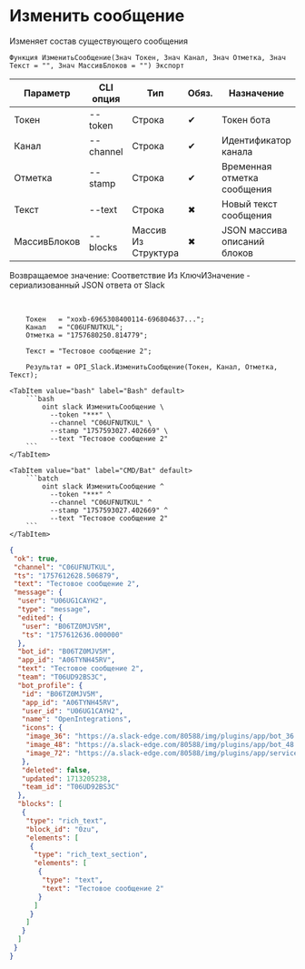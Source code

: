 ﻿---
sidebar_position: 3
description: Изменить сообщение и другие функции для работы с Slack в Открытом пакете интеграций - бесплатной open-source библиотеке интеграций для 1С:Предприятие 8, OneScript и CLI
keywords: [1C, 1С, 1С:Предприятие, 1С:Предприятие 8.3, API, Интеграция, Сервисы, Обмен, OneScript, CLI, Slack]
---


# Изменить сообщение
 Изменяет состав существующего сообщения



`Функция ИзменитьСообщение(Знач Токен, Знач Канал, Знач Отметка, Знач Текст = "", Знач МассивБлоков = "") Экспорт`

  | Параметр | CLI опция | Тип | Обяз. | Назначение |
  |-|-|-|-|-|
  | Токен | --token | Строка | &#x2714; | Токен бота |
  | Канал | --channel | Строка | &#x2714; | Идентификатор канала |
  | Отметка | --stamp | Строка | &#x2714; | Временная отметка сообщения |
  | Текст | --text | Строка | &#x2716; | Новый текст сообщения |
  | МассивБлоков | --blocks | Массив Из Структура | &#x2716; | JSON массива описаний блоков |

  
  Возвращаемое значение:   Соответствие Из КлючИЗначение - сериализованный JSON ответа от Slack

<br/>




```bsl title="Пример использования для 1С:Предприятие/OneScript"
    Токен   = "xoxb-6965308400114-696804637...";
    Канал   = "C06UFNUTKUL";
    Отметка = "1757680250.814779";

    Текст = "Тестовое сообщение 2";

    Результат = OPI_Slack.ИзменитьСообщение(Токен, Канал, Отметка, Текст);
```
    

 <Tabs>
  
    <TabItem value="bash" label="Bash" default>
        ```bash
            oint slack ИзменитьСообщение \
              --token "***" \
              --channel "C06UFNUTKUL" \
              --stamp "1757593027.402669" \
              --text "Тестовое сообщение 2"
        ```
    </TabItem>
  
    <TabItem value="bat" label="CMD/Bat" default>
        ```batch
            oint slack ИзменитьСообщение ^
              --token "***" ^
              --channel "C06UFNUTKUL" ^
              --stamp "1757593027.402669" ^
              --text "Тестовое сообщение 2"
        ```
    </TabItem>
</Tabs>


```json title="Результат"
{
 "ok": true,
 "channel": "C06UFNUTKUL",
 "ts": "1757612628.506879",
 "text": "Тестовое сообщение 2",
 "message": {
  "user": "U06UG1CAYH2",
  "type": "message",
  "edited": {
   "user": "B06TZ0MJV5M",
   "ts": "1757612636.000000"
  },
  "bot_id": "B06TZ0MJV5M",
  "app_id": "A06TYNH45RV",
  "text": "Тестовое сообщение 2",
  "team": "T06UD92BS3C",
  "bot_profile": {
   "id": "B06TZ0MJV5M",
   "app_id": "A06TYNH45RV",
   "user_id": "U06UG1CAYH2",
   "name": "OpenIntegrations",
   "icons": {
    "image_36": "https://a.slack-edge.com/80588/img/plugins/app/bot_36.png",
    "image_48": "https://a.slack-edge.com/80588/img/plugins/app/bot_48.png",
    "image_72": "https://a.slack-edge.com/80588/img/plugins/app/service_72.png"
   },
   "deleted": false,
   "updated": 1713205238,
   "team_id": "T06UD92BS3C"
  },
  "blocks": [
   {
    "type": "rich_text",
    "block_id": "0zu",
    "elements": [
     {
      "type": "rich_text_section",
      "elements": [
       {
        "type": "text",
        "text": "Тестовое сообщение 2"
       }
      ]
     }
    ]
   }
  ]
 }
}
```
